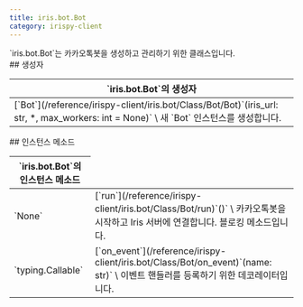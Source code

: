```yaml
---
title: iris.bot.Bot
category: irispy-client
---
```


<Section>
  `iris.bot.Bot`는 카카오톡봇을 생성하고 관리하기 위한 클래스입니다.
</Section>
<Section>
  ## 생성자

  <Table>
    <Thead>
      <Tr>
        <Th>`iris.bot.Bot`의 생성자</Th>
      </Tr>
    </Thead>
    <Tbody>
      <Tr>
        <Td>
          [`Bot`](/reference/irispy-client/iris.bot/Class/Bot/Bot)`(iris_url: str, *, max_workers: int = None)` \
          새 `Bot` 인스턴스를 생성합니다.
        </Td>
      </Tr>
    </Tbody>
  </Table>
</Section>
<Section>
  ## 인스턴스 메소드

  <Table>
    <Thead>
      <Tr>
        <Th colSpan={2}>`iris.bot.Bot`의 인스턴스 메소드</Th>
      </Tr>
    </Thead>
    <Tbody>
      <Tr>
        <Td><span>`None`</span></Td>
        <Td>
          [`run`](/reference/irispy-client/iris.bot/Class/Bot/run)`()` \
          카카오톡봇을 시작하고 Iris 서버에 연결합니다. 블로킹 메소드입니다.
        </Td>
      </Tr>
      <Tr>
        <Td><span>`typing.Callable`</span></Td>
        <Td>
          [`on_event`](/reference/irispy-client/iris.bot/Class/Bot/on_event)`(name: str)` \
          이벤트 핸들러를 등록하기 위한 데코레이터입니다.
        </Td>
      </Tr>
    </Tbody>
  </Table>
</Section>